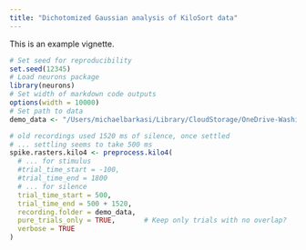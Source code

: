 ```yaml
---
title: "Dichotomized Gaussian analysis of KiloSort data"
---
```


This is an example vignette.

```r
# Set seed for reproducibility
set.seed(12345) 
# Load neurons package
library(neurons) 
# Set width of markdown code outputs
options(width = 10000)
# Set path to data 
demo_data <- "/Users/michaelbarkasi/Library/CloudStorage/OneDrive-WashingtonUniversityinSt.Louis/projects_Oviedo_lab/_lateralized_recurrent_pathways/dichot-gaussian/data_demo"
```

```r
# old recordings used 1520 ms of silence, once settled
# ... settling seems to take 500 ms
spike.rasters.kilo4 <- preprocess.kilo4(
  # ... for stimulus
  #trial_time_start = -100, 
  #trial_time_end = 1800 
  # ... for silence
  trial_time_start = 500, 
  trial_time_end = 500 + 1520,
  recording.folder = demo_data,
  pure_trials_only = TRUE,       # Keep only trials with no overlap? 
  verbose = TRUE
) 
```